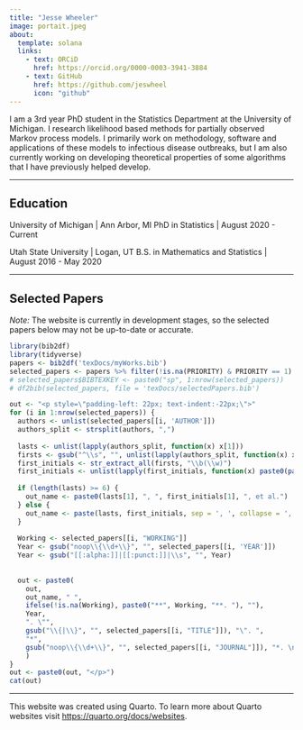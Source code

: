 ```yaml
---
title: "Jesse Wheeler"
image: portait.jpeg
about: 
  template: solana 
  links: 
    - text: ORCiD
      href: https://orcid.org/0000-0003-3941-3884
    - text: GitHub
      href: https://github.com/jeswheel
      icon: "github"
---
```


I am a 3rd year PhD student in the Statistics Department at the University of Michigan.
I research likelihood based methods for partially observed Markov process models.
I primarily work on methodology, software and applications of these models to infectious disease outbreaks, but I am also currently working on developing theoretical properties of some algorithms that I have previously helped develop. 
<!-- We are currently working on extending the state-of-the art in this field by expanding the scope of these models to the case when data are collected on a moderate sized spatial network. -->
<!-- One of my goals, for example, would be to increase the set of tools available to researchers who might want to gain an understanding of how recorded cases of an infectious disease in one spatial region might be related to those in neighboring region.  -->
<!-- My thesis advisor is [Edward Ionides](https://ionides.github.io/).  -->

---

## Education

University of Michigan | Ann Arbor, MI
PhD in Statistics | August 2020 - Current

Utah State University | Logan, UT
B.S. in Mathematics and Statistics | August 2016 - May 2020

---

## Selected Papers

*Note:* The website is currently in development stages, so the selected papers below may not be up-to-date or accurate.  

```r
library(bib2df)
library(tidyverse)
papers <- bib2df('texDocs/myWorks.bib')
selected_papers <- papers %>% filter(!is.na(PRIORITY) & PRIORITY == 1)
# selected_papers$BIBTEXKEY <- paste0("sp", 1:nrow(selected_papers))
# df2bib(selected_papers, file = 'texDocs/selectedPapers.bib')
```

\begingroup
\setlength{\parindent}{-0.5in}
\setlength{\leftskip}{0.2in}
\setlength{\parskip}{8pt}
\indent

```r
out <- "<p style=\"padding-left: 22px; text-indent:-22px;\">" 
for (i in 1:nrow(selected_papers)) {
  authors <- unlist(selected_papers[[i, 'AUTHOR']])
  authors_split <- strsplit(authors, ",")
  
  lasts <- unlist(lapply(authors_split, function(x) x[1]))
  firsts <- gsub("^\\s", "", unlist(lapply(authors_split, function(x) x[2])))
  first_initials <- str_extract_all(firsts, "\\b(\\w)")
  first_initials <- unlist(lapply(first_initials, function(x) paste0(paste0(x, collapse = ". "), ".")))
  
  if (length(lasts) >= 6) {
    out_name <- paste0(lasts[1], ", ", first_initials[1], ", et al.")
  } else {
    out_name <- paste(lasts, first_initials, sep = ', ', collapse = ', ')
  }
  
  Working <- selected_papers[[i, "WORKING"]]
  Year <- gsub("noop\\{\\d+\\}", "", selected_papers[[i, 'YEAR']])
  Year <- gsub("[[:alpha:]]|[[:punct:]]|\\s", "", Year)
   
  
  out <- paste0(
    out, 
    out_name, " ", 
    ifelse(!is.na(Working), paste0("**", Working, "**. "), ""),
    Year, 
    ". \"",
    gsub("\\{|\\}", "", selected_papers[[i, "TITLE"]]), "\". ",
    "*", 
    gsub("noop\\{\\d+\\}", "", selected_papers[[i, "JOURNAL"]]), "*. \n\n"
    )
}
out <- paste0(out, "</p>")
cat(out)
```

---

This website was created using Quarto. 
To learn more about Quarto websites visit <https://quarto.org/docs/websites>.


